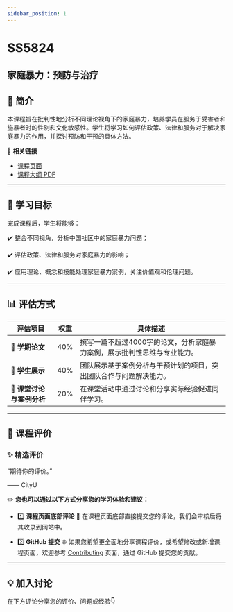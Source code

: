 ```yaml
---
sidebar_position: 1
---
```


# SS5824
## 家庭暴力：预防与治疗

## **📘 简介**
本课程旨在批判性地分析不同理论视角下的家庭暴力，培养学员在服务于受害者和施暴者时的性别和文化敏感性。学生将学习如何评估政策、法律和服务对于解决家庭暴力的作用，并探讨预防和干预的具体方法。

🔗 **相关链接**
- [课程页面](https://www.cityu.edu.hk/catalogue/pg/202425/course/SS5824.htm)
- [课程大纲 PDF](https://www.cityu.edu.hk/catalogue/pg/202425/course/SS5824.pdf)

---

## **🎯 学习目标**

完成课程后，学生将能够：

✔️ 整合不同视角，分析中国社区中的家庭暴力问题；

✔️ 评估政策、法律和服务对家庭暴力的影响；

✔️ 应用理论、概念和技能处理家庭暴力案例，关注价值观和伦理问题。

---

## **📊 评估方式**

| **评估项目**             | **权重** | **具体描述**                                                                                       |
|------------------------|---------|---------------------------------------------------------------------------------------------------|
| **📄 学期论文**          | 40%     | 撰写一篇不超过4000字的论文，分析家庭暴力案例，展示批判性思维与专业能力。                                              |
| **🎤 学生展示**          | 40%     | 团队展示基于案例分析与干预计划的项目，突出团队合作与问题解决能力。                                                    |
| **💬 课堂讨论与案例分析** | 20%     | 在课堂活动中通过讨论和分享实际经验促进同伴学习。                                                             |

---

## **💬 课程评价**

### ✨ **精选评价**
<div className={commentStyles.commentBox}>
    <p className={commentStyles.commentText}>
        “期待你的评价。”
    </p>
    <p className={commentStyles.commentAuthor}>—— CityU</p>
</div>

✏️ **您也可以通过以下方式分享您的学习体验和建议：**

- 1️⃣ **课程页面底部评论**
💬 在课程页面底部直接提交您的评论，我们会审核后将其收录到网站中。

- 2️⃣ **GitHub 提交**
🌐 如果您希望更全面地分享课程评价，或希望修改或新增课程页面，欢迎参考 [Contributing](/contributing) 页面，通过 GitHub 提交您的贡献。

---

## **💡 加入讨论**

在下方评论分享您的评价、问题或经验👇
<Utterances />

